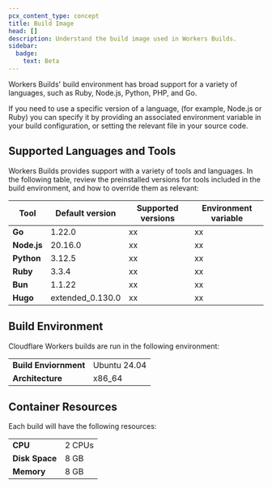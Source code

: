 ```yaml
---
pcx_content_type: concept
title: Build Image
head: []
description: Understand the build image used in Workers Builds.
sidebar:
  badge:
    text: Beta
---
```


Workers Builds' build environment has broad support for a variety of languages, such as Ruby, Node.js, Python, PHP, and Go.

If you need to use a specific version of a language, (for example, Node.js or Ruby) you can specify it by providing an associated environment variable in your build configuration, or setting the relevant file in your source code.

## Supported Languages and Tools

Workers Builds provides support with a variety of tools and languages. In the following table, review the preinstalled versions for tools included in the build environment, and how to override them as relevant:

| Tool        | Default version  | Supported versions | Environment variable |
| ----------- | ---------------- | ------------------ | -------------------- |
| **Go**      | 1.22.0           | xx                 | xx                   |
| **Node.js** | 20.16.0          | xx                 | xx                   |
| **Python**  | 3.12.5           | xx                 | xx                   |
| **Ruby**    | 3.3.4            | xx                 | xx                   |
| **Bun**     | 1.1.22           | xx                 | xx                   |
| **Hugo**    | extended_0.130.0 | xx                 | xx                   |

## Build Environment

Cloudflare Workers builds are run in the following environment:

|                       |              |
| --------------------- | ------------ |
| **Build Enviornment** | Ubuntu 24.04 |
| **Architecture**      | x86_64       |

## Container Resources

Each build will have the following resources:

|                |        |
| -------------- | ------ |
| **CPU**        | 2 CPUs |
| **Disk Space** | 8 GB   |
| **Memory**     | 8 GB   |
